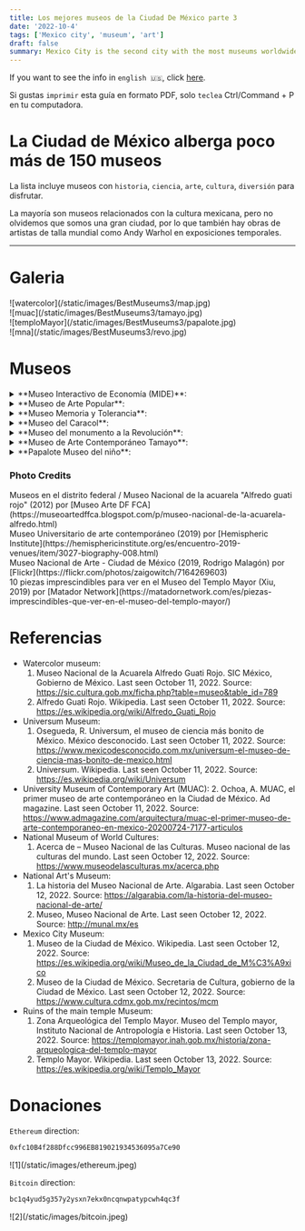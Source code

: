 ```yaml
---
title: Los mejores museos de la Ciudad De México parte 3
date: '2022-10-4'
tags: ['Mexico city', 'museum', 'art']
draft: false
summary: Mexico City is the second city with the most museums worldwide.
---
```


If you want to see the info in `english 🇺🇸`, click [here](/blog/bestMuseums3).

Si gustas `imprimir` esta guía en formato PDF, solo `teclea` Ctrl/Command + P en tu computadora.

# La Ciudad de México alberga poco más de 150 museos

La lista incluye museos con `historia`, `ciencia`, `arte`, `cultura`, `diversión` para disfrutar.

La mayoría son museos relacionados con la cultura mexicana, pero no olvidemos que somos una gran ciudad,
por lo que también hay obras de artistas de talla mundial como Andy Warhol en exposiciones temporales.

---

# Galeria

<div className="-mx-2 flex flex-wrap overflow-hidden xl:-mx-2">
  <div className="my-1 w-full overflow-hidden px-2 xl:my-1 xl:w-1/2 xl:px-2">
    ![watercolor](/static/images/BestMuseums3/map.jpg)
  </div>
  <div className="my-1 w-full overflow-hidden px-2 xl:my-1 xl:w-1/2 xl:px-2">
    ![muac](/static/images/BestMuseums3/tamayo.jpg)
  </div>
  <div className="my-1 w-full overflow-hidden px-2 xl:my-1 xl:w-1/2 xl:px-2">
    ![temploMayor](/static/images/BestMuseums3/papalote.jpg)
  </div>
  <div className="my-1 w-full overflow-hidden px-2 xl:my-1 xl:w-1/2 xl:px-2">
    ![mna](/static/images/BestMuseums3/revo.jpg)
  </div>
</div>

# Museos

<details>
  <summary>**Museo Interactivo de Economía (MIDE)**:</summary>
  <ul>
    <li type="square">
      {' '}
      Contexto e historia. También es un museo interactivo, pero enfocado a que los jóvenes se diviertan
      educación financiera, que aprendan divirtiéndose. Inicialmente, comenzaron con la colección numismática
      del Banco de México. Después de eso, muestran la importancia del dinero, de la buena cultura al
      respecto, y cómo ha cambiado el valor del peso mexicano a lo largo de los años.{' '}
    </li>
    <li type="square">
      {' '}
      Lo encontrarás dentro. Exhibiciones interactivas donde puedes tocar pantallas o mover cosas en
      partes del museo, mostrándote diferentes infografías según tu interés en las consultas. En el museo
      casi no quedan exposiciones temporales.{' '}
    </li>
    <li type="square">
      {' '}
      Cómo llegar. Se encuentra casi saliendo de la estación de metro Allende de la línea 2 (azul), a
      una estación en el zócalo.{' '}
    </li>
    <li type="square">
      {' '}
      Costo. Entrada general 95 MXN/4.75 dls. Estudiantes $85 MXN/4.25 dls. Si desea crear un ticket,
      te costará 20 MXN/1 USD.{' '}
    </li>
    <li type="square"> Abierto: martes a domingo de 10 a 18. </li>
    <li type="square"> Nivel de seguridad: ⭐️⭐️⭐️⭐️⭐️ (4.3) </li>
    <li type="square">
      {' '}
      Visitas guiadas. El museo no tiene recorridos ni infografías en inglés :(.
    </li>
    <li type="square"> Material adicional. </li>
    <li type="square"> [Sitio web](https://www.mide.org.mx/) oficial del museo. </li>
  </ul>
</details>

<details>
  <summary>**Museo de Arte Popular**:</summary>
  <ul>
    <li type="square">
      {' '}
      Contexto e historia. El museo en su historia fue construido como una estación de bomberos y policías,
      casi un hace un siglo, en un México posrevolucionario. Este edificio está influenciado por la arquitectura
      Art Deco, convirtiéndolo en un edificio que se destaca entre los edificios coloniales del centro.{' '}
    </li>
    <li type="square">
      {' '}
      Lo encontrarás dentro. El museo cuenta con una exposición permanente sobre el arte de las tradiciones
      mexicanas y representaciones de diferentes partes del país, lo que hace del museo una visita obligada
      si quieres para aprender más sobre una de las culturas más ricas del mundo. A veces hay un par
      de exposiciones temporales que tienen relación con este folclore mexicano.{' '}
    </li>
    <li type="square">
      {' '}
      Cómo llegar. El museo está ubicado a pocas cuadras del parque de la alameda central, por lo que
      puedes llegar allí por el trolebús que te deja en la próxima estación de bellas artes o el metro
      de Juárez o el el metrobús de la línea 1 también está cerca. Consulta los avances de las ediciones
      de los mejores museos porque la se encuentran los detalles.{' '}
    </li>
    <li type="square">
      {' '}
      Costo. El costo es de 60 MXN/3 dls. El domingo es gratis. También para los estudiantes es gratis.{' '}
    </li>
    <li type="square"> Abierto: martes a domingo de 10 a 18. </li>
    <li type="square"> Nivel de seguridad: ⭐️⭐️⭐️⭐️⭐️ (4.3) </li>
    <li type="square">
      {' '}
      Visitas guiadas. Hacen eventos de arte o presentaciones en el entrepiso del museo, por lo que debe
      pregunte en la taquilla para programar un recorrido en inglés.{' '}
    </li>
    <li type="square"> Qué comer.</li>
    <li type="square">
      {' '}
      Material adicional. La mayoría de las infografías están en inglés. El museo tiene internet.
    </li>
    <li type="square"> [Sitio web](https://www.map.cdmx.gob.mx/) oficial del museo. </li>
  </ul>
</details>

<details>
  <summary>**Museo Memoria y Tolerancia**:</summary>
  <ul>
    <li type="square">
      {' '}
      Contexto e historia. Es un museo que se encuentra al lado de la Secretaría de Relaciones Exteriores.
      Es un museo que te hace pensar en la calidad de humanos y de sociedad que somos, recapitulando
      los horrores que hemos cometido como especie, hablando del holocausto, genocidio, racismo en diferentes
      partes del mundo, de forma interactiva.{' '}
    </li>
    <li type="square"> Lo encontrarás dentro. </li>- A) Exposición permanente. Las exposiciones que
    son permanentes se relacionan precisamente con tales injusticias, detallando los hechos para que
    te sientas en esos acontecimientos y no cometemos los mismos errores. Encontrarás: - i)
    Holocausto alemán durante el imperio nazi - ii) Genocidio Armenio - iii) La situación que ha
    estado enfrentando Camboya - iv) Desplazamiento y genocidio en Guatemala - v) Racismo en Ruanda
    - vi) División y eventos catastróficos en Yugoslavia - vii) Darfur - B) Exposiciones temporales.
    De la misma manera, son exhibiciones para que seamos empáticos. como una sociedad. La exposición
    que me tocó presenciar estaba relacionada con el trasfondo y cómo hemos explotado el planeta, de
    ahí la importancia de cuidar el medio ambiente.
    <li type="square">
      {' '}
      Cómo llegar. Se encuentra a tres cuadras del [Palacio de Bellas Artes](/blog/bestMuseums1), por
      lo que las instrucciones sobre cómo llegar al sitio lo ayudarán.{' '}
    </li>
    <li type="square">
      {' '}
      Costo. Para estudiantes el costo es de 85 MXN/4.25 dls, para el público en general es de 105 MXN/5.25
      dls. Con audioguía (hay en inglés) cuesta 105 MXN/5,25 dls para estudiantes, 125 MXN/6,25 para
      el público general. El costo de las exposiciones temporales es de 30 MXN/1.5 dls para estudiantes
      y 50 MXN/2.5 dls para el público en general. Puedes comprar tus boletos [aquí](https://boletopolis.com/es/evento/19188),
      solo se puede comprar la entrada general, los audios y las exposiciones temporales se compran en
      el museo.{' '}
    </li>
    <li type="square"> Abierto: martes a domingo de 10 a 18. </li>
    <li type="square"> Nivel de seguridad: ⭐️⭐️⭐️⭐️⭐️ (4.5) </li>
    <li type="square"> Visitas guiadas. No hay :(, pero por eso tienen las audioguías.</li>
    <li type="square"> Qué comer. </li>
    <li type="square"> Material adicional. No hay infografías en inglés :). </li>
    <li type="square"> [Sitio web](https://www.myt.org.mx/) oficial del museo. </li>
  </ul>
</details>

<details>
  <summary>**Museo del Caracol**:</summary>
  <ul>
    <li type="square">
      {' '}
      Contexto e historia. Este proyecto surgió a partir de una idea de la secretaria de educación pública
      en ese momento, que ilustrará los momentos más importantes de la historia de México de una manera
      sencilla y amena, y en conmemoración de los aniversarios de la Independencia y Revolución Mexicana.{' '}
    </li>
    <li type="square">
      {' '}
      Lo encontrarás dentro. Es un museo con un paseo bastante peculiar, que te mostrará una línea del
      tiempo de la independencia de México a un México contemporáneo, con muchos modelos y representaciones
      que te retroceden a tales hechos históricos. Al final encontrarás un águila que abajo tiene una
      copia de nuestra última constitución válida.{' '}
    </li>
    <li type="square">
      {' '}
      Cómo llegar. Son 300 metros antes de llegar al castillo de Chapultepec, en una desvío, por lo que
      su [información](/blog/mejoresMuseos1) Te ayudará.{' '}
    </li>
    <li type="square">
      {' '}
      Costo. 85 MXN/4.25 dólares. De hecho, si quieres ir también a este museo y no tienes para subir
      y bajar, tendrás que comprar la entrada al castillo de Chapultepec, que cuesta lo mismo. Si necesitas
      guardar mochila, comida o ropa, hay lockers por 10 MXN/0.5 dls, pero debes comprarlos antes de
      subir. No boletos en línea.{' '}
    </li>
    <li type="square"> Abierto: martes a domingo de 9 a 16:15. </li>
    <li type="square"> Nivel de seguridad: ⭐️⭐️⭐️⭐️⭐️ (4.5) </li>
    <li type="square"> Visitas guiadas. Las infografías están en español|.</li>
    <li type="square"> Qué comer. .</li>
    <li type="square"> Material adicional. .</li>
    <li type="square"> [Sitio web](https://www.caracol.inah.gob.mx/) oficial del museo. </li>
  </ul>
</details>

<details>
  <summary> **Museo del monumento a la Revolución**:</summary>
  <ul>
    <li type="square">
      {' '}
      Contexto e historia. Es un museo que relata todo lo acontecido en este magno evento que pasó en
      México después de tener a Porfirio Díaz en el poder por tantos años, por lo que este armado conflicto
      se inició por el descontento de los mexicanos, en una guerra interna que se dio en 1910 hasta aproximadamente
      1921, por lo que este museo muestra ese evento y la vida en México después. El Museo Está ubicado
      en el monumento a la revolución.{' '}
    </li>
    <li type="square"> Lo encontrarás dentro. </li>- A) Museo. El museo apenas tiene exposiciones
    temporales, pero obviamente están relacionados con este evento, por lo que a veces verás
    pinturas de paisajes que mostrar el México de esa época. En cuanto a lo permanente, verás la
    ropa, armas, documentos, banderas, mapas de todo lo relacionado con el conflicto armado. - B)
    Mirador. Esto es externo a la museo, pero vale completamente la pena, es ver la Ciudad de México
    desde los 42 metros de altura del monumento. Hay una cafetería pero no es barata.
    <li type="square"> Cómo llegar. </li>- A) Desde la estación de metrobús Plaza de la República.
    Andar como 5 minutos al monumento. - B) Desde la estación de metro Revolución. Camina como 15
    minutos.
    <li type="square">
      {' '}
      Costo. El museo cobra 38 MXN/2 dls para público en general, 19 MXN/1 dls para estudiantes. Los
      domingos es gratis. Por el mirador cobran 120 MXN/6 dls o 100 MXN/5 dls para estudiantes. Hay muchos
      paquetes pero este es el más básico.{' '}
    </li>
    <li type="square"> Abierto: martes a domingo de 10 a 18.</li>
    <li type="square"> Nivel de seguridad: ⭐️⭐️⭐️⭐️⭐️ (4.5) </li>
    <li type="square">
      {' '}
      Visitas guiadas. Hay recorridos de abierto a cerrado, por lo que no es necesario programar.{' '}
    </li>
    <li type="square"> Qué comer. </li>
    <li type="square"> Material adicional. No hay infografias en ingles :(.</li>
    <li type="square">
      [Sitio web](https://www.cultura.cdmx.gob.mx/recintos/mnr) oficial del museo.{' '}
    </li>
  </ul>
</details>

<details>
  <summary>**Museo de Arte Contemporáneo Tamayo**: </summary>
  <ul>
    <li type="square">
      {' '}
      Contexto e historia. Inicialmente, el museo fue creado para mostrar las pinturas más representativas
      de Rufino Tamayo. A diferencia de Diego Rivera, Orozco y Siqueiros, él no captó la política ni
      el nacionalismo, sino más bien tradiciones mexicanas. Hace años recuerdo que muchas obras del pintor
      se mostraban en este museo, ahora hay muchas exposiciones temporales de arte abstracto, pero no
      tengo ninguna duda de que regresarán pronto. Rufino era mi paisano, nacimos en el mismo estado
      de México, en Oaxaca.{' '}
    </li>
    <li type="square">
      {' '}
      Lo encontrarás dentro. De manera similar al museo Jumex y al MUAC, este museo presenta exposiciones
      de arte, que tienen un toque cotidiano, que demuestra la sencillez de lo simple objetos o momentos
      pueden convertirse en arte. Todos somos artistas.{' '}
    </li>
    <li type="square">
      {' '}
      Cómo llegar. Saliendo de la estación de metro Chapultepec, puedes caminar un par de minutos. Otra
      opción es tomar el metrobús línea 7 y bajarse en la estación Gandhi.{' '}
    </li>
    <li type="square">
      {' '}
      Costo. 80 MXN / 4 dólares. Los domingos es gratis. Estudiantes internacionales y niños menores
      de 12 años de edad la entrada es gratuita.{' '}
    </li>
    <li type="square"> Abierto: martes a domingo de 10 a 18. </li>
    <li type="square"> Nivel de seguridad: ⭐️⭐️⭐️⭐️⭐️ (4.5) </li>
    <li type="square">
      {' '}
      Visitas guiadas. Los guias tienen un costo, depende de la cantidad de personas, y si quieres un
      guia en inglés, debe comunicarse con Rubí Gokigenyo al +52 5541228200 ext. 5333 o a rubigokigenyo@museotamayo.org.
    </li>
    <li type="square"> Qué comer. .</li>
    <li type="square"> Material adicional. Hay infografías en inglés :). </li>
    <li type="square"> [Sitio web](https://www.museotamayo.org/) oficial del museo. </li>
  </ul>
</details>

<details>
  <summary>**Papalote Museo del niño**: </summary>
  <ul>
    <li type="square">
      {' '}
      Contexto e historia. Nace como una asociación sin ánimo de lucro para que niños, profesores y padres
      puedan aprender mientras juegan. El recinto cuenta con azulejos que decoran su fachada, siendo
      un ícono mexicano.{' '}
    </li>
    <li type="square">
      {' '}
      Lo encontrarás dentro. Es un museo muy interactivo dedicado a los niños, que a través de juegos
      adquirir conocimientos, no tan científicos como el universum, pero súper útiles para su corta edad.{' '}
    </li>
    <li type="square">
      {' '}
      Cómo llegar. Tendrás que caminar unos 20 minutos saliendo de la estación de metro Constituyentes,
      hacia Barranca del Muerto, y tendrás que cruzar dos puentes peatonales, el segundo que Subirás
      al puente y verás una de las principales avenidas de la ciudad, similar a una autopista (el periférico).{' '}
    </li>
    <li type="square">
      {' '}
      Costo. 159 MXN/8 dólares de martes a jueves. 200 MXN/10 dls de viernes a domingo. Eso depende en
      el paquete y las atracciones son el costo. Puedes comprar tus boletos [aquí](https://compraenlinea.papalote.org.mx/paso2)(Nota,
      tiene que ser la sede de Chapultepec).{' '}
    </li>
    <li type="square">
      {' '}
      Abierto: Martes a jueves de 10 a 18 hrs. Viernes a Domingo de 10 a 19 hrs.{' '}
    </li>
    <li type="square"> Nivel de seguridad: ⭐️⭐️⭐️⭐️⭐️ (4.5) </li>
    <li type="square"> Visitas guiadas. . </li>
    <li type="square">
      {' '}
      Qué comer. Fuera del museo hay muchos restaurantes de comida rápida a un precio asequible.{' '}
    </li>
    <li type="square"> Material adicional. .</li>
    <li type="square"> [Sitio web](https://papalote.org.mx/) oficial del museo. </li>
  </ul>
</details>

### Photo Credits

<div>
  Museos en el distrito federal / Museo Nacional de la acuarela "Alfredo guati rojo" (2012) por
  [Museo Arte DF
  FCA](https://museoartedffca.blogspot.com/p/museo-nacional-de-la-acuarela-alfredo.html)
</div>
<div>
  Museo Universitario de arte contemporáneo (2019) por [Hemispheric
  Institute](https://hemisphericinstitute.org/es/encuentro-2019-venues/item/3027-biography-008.html)
</div>
<div>
  Museo Nacional de Arte - Ciudad de México (2019, Rodrigo Malagón) por
  [Flickr](https://flickr.com/photos/zaigowitch/7164269603)
</div>
<div>
  10 piezas imprescindibles para ver en el Museo del Templo Mayor (Xiu, 2019) por [Matador
  Network](https://matadornetwork.com/es/piezas-imprescindibles-que-ver-en-el-museo-del-templo-mayor/)
</div>

# Referencias

- Watercolor museum:
  1. Museo Nacional de la Acuarela Alfredo Guati Rojo. SIC México, Gobierno de México. Last seen October 11, 2022. Source:
     https://sic.cultura.gob.mx/ficha.php?table=museo&table_id=789
  2. Alfredo Guati Rojo. Wikipedia. Last seen October 11, 2022. Source:
     https://es.wikipedia.org/wiki/Alfredo_Guati_Rojo
- Universum Museum:
  1. Osegueda, R. Universum, el museo de ciencia más bonito de México. México desconocido. Last seen October 11, 2022. Source: https://www.mexicodesconocido.com.mx/universum-el-museo-de-ciencia-mas-bonito-de-mexico.html
  2. Universum. Wikipedia. Last seen October 11, 2022. Source: https://es.wikipedia.org/wiki/Universum
- University Museum of Contemporary Art (MUAC): 2. Ochoa, A. MUAC, el primer museo de arte contemporáneo en la Ciudad de México. Ad magazine. Last seen October 11, 2022. Source: https://www.admagazine.com/arquitectura/muac-el-primer-museo-de-arte-contemporaneo-en-mexico-20200724-7177-articulos
- National Museum of World Cultures:
  1. Acerca de – Museo Nacional de las Culturas. Museo nacional de las culturas del mundo. Last seen October 12, 2022. Source: https://www.museodelasculturas.mx/acerca.php
- National Art's Museum:
  1. La historia del Museo Nacional de Arte. Algarabia. Last seen October 12, 2022. Source: https://algarabia.com/la-historia-del-museo-nacional-de-arte/
  2. Museo, Museo Nacional de Arte. Last seen October 12, 2022. Source: http://munal.mx/es
- Mexico City Museum:
  1. Museo de la Ciudad de México. Wikipedia. Last seen October 12, 2022. Source: https://es.wikipedia.org/wiki/Museo_de_la_Ciudad_de_M%C3%A9xico
  2. Museo de la Ciudad de México. Secretaria de Cultura, gobierno de la Ciudad de México. Last seen October 12, 2022. Source: https://www.cultura.cdmx.gob.mx/recintos/mcm
- Ruins of the main temple Museum:
  1. Zona Arqueológica del Templo Mayor. Museo del Templo mayor, Instituto Nacional de Antropología e Historia. Last seen October 13, 2022. Source: https://templomayor.inah.gob.mx/historia/zona-arqueologica-del-templo-mayor
  2. Templo Mayor. Wikipedia. Last seen October 13, 2022. Source: https://es.wikipedia.org/wiki/Templo_Mayor

# Donaciones

`Ethereum` direction:

```bash
0xfc10B4f288Dfcc996EB819021934536095a7Ce90
```

<div className="-mx-2 flex flex-wrap overflow-hidden xl:-mx-2">
  <div className="my-1 w-full overflow-hidden px-2 xl:my-1 xl:w-1/2 xl:px-2">
    ![1](/static/images/ethereum.jpeg)
  </div>
</div>

`Bitcoin` direction:

```bash
bc1q4yud5g357y2ysxn7ekx0ncqnwpatypcwh4qc3f
```

<div className="-mx-2 flex flex-wrap overflow-hidden xl:-mx-2">
  <div className="my-1 w-full overflow-hidden px-2 xl:my-1 xl:w-1/2 xl:px-2">
    ![2](/static/images/bitcoin.jpeg)
  </div>
</div>
